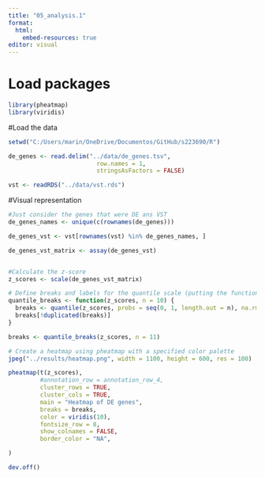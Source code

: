 ```yaml
---
title: "05_analysis.1"
format:
  html:
    embed-resources: true
editor: visual
---
```


# Load packages

```r
library(pheatmap)
library(viridis)
```

#Load the data

```r
setwd("C:/Users/marin/OneDrive/Documentos/GitHub/s223690/R")

de_genes <- read.delim("../data/de_genes.tsv", 
                         row.names = 1, 
                         stringsAsFactors = FALSE)

vst <- readRDS("../data/vst.rds")
```

#Visual representation

```r
#Just consider the genes that were DE ans VST
de_genes_names <- unique(c(rownames(de_genes)))

de_genes_vst <- vst[rownames(vst) %in% de_genes_names, ]

de_genes_vst_matrix <- assay(de_genes_vst)


#Calculate the z-score
z_scores <- scale(de_genes_vst_matrix)

# Define breaks and labels for the quantile scale (putting the function, it doesn't really matter the name of the variable)
quantile_breaks <- function(z_scores, n = 10) {
  breaks <- quantile(z_scores, probs = seq(0, 1, length.out = n), na.rm = TRUE)
  breaks[!duplicated(breaks)]
}

breaks <- quantile_breaks(z_scores, n = 11)

# Create a heatmap using pheatmap with a specified color palette
jpeg("../results/heatmap.png", width = 1100, height = 600, res = 100)

pheatmap(t(z_scores),
         #annotation_row = annotation_row_4,
         cluster_rows = TRUE,
         cluster_cols = TRUE,
         main = "Heatmap of DE genes",
         breaks = breaks,
         color = viridis(10),
         fontsize_row = 8,
         show_colnames = FALSE,
         border_color = "NA",

)

dev.off()
```
